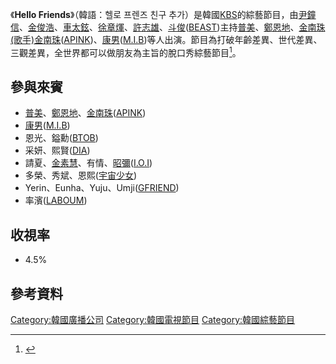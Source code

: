 {{Notability Unreferenced |time=2017-02-17T18:54:35+00:00}}
{{電視節目信息框
|名稱       =  Hello Friends
|原名       = {{lang|kor|}} 
|圖片       = [[File:Hello_Friends.jpg|260px]]
|圖說       = 
|類型       = [[綜藝節目|綜藝節目]]、[[真人秀|真人秀]]
|主持       = [[尹鐘信|尹鐘信]]、[[金俊浩|金俊浩]]、[[車太鉉|車太鉉]]、[[徐章煇|徐章煇]]、[[許志雄|許志雄]]、[[斗俊|斗俊]]([[BEAST|BEAST]])
|地區       = {{KOR}}
|語言       = [[韓語|韓語]]
|製片人     = 
|developer  =
|每集長     = 約分鐘
|電視臺     = [[KBS|KBS]]
|視頻制式   = [[1080i|1080i]] ([[HDTV|HDTV]])
|音頻制式   = [[立體聲|立體聲]]
|首播國家   = {{KOR}}
|集數       =
|開始       = {{start date|2016|9|18}}
|結束       =  
|官方網站   = 
|tv_com_id  = 
|related    =
|}}

《'''  Hello Friends'''》（韓語：헬로 프렌즈 친구 추가）是韓國[[KBS|KBS]]的綜藝節目，由[[尹鐘信|尹鐘信]]、[[金俊浩|金俊浩]]、[[車太鉉|車太鉉]]、[[徐章煇|徐章煇]]、[[許志雄|許志雄]]、[[斗俊|斗俊]]([[BEAST|BEAST]])主持[[普美|普美]]、[[鄭恩地|鄭恩地]]、[[金南珠_(歌手)金南珠|金南珠 (歌手)金南珠]]([[APINK|APINK]])、[[康男|康男]]([[M.I.B|M.I.B]])等人出演。節目為打破年齡差異、世代差異、三觀差異，全世界都可以做朋友為主旨的脫口秀綜藝節目<ref>{{Cite web |url=http://www.allthatstar.com/view.php?action=1795&postID=275248 |title=存档副本 |access-date=2017-02-07 |archive-url=https://web.archive.org/web/20170207192950/http://www.allthatstar.com/view.php?action=1795&postID=275248 |archive-date=2017-02-07 |dead-url=yes }}</ref>。

==參與來賓==
*[[普美|普美]]、[[鄭恩地|鄭恩地]]、[[金南珠_(歌手)|金南珠]]([[APINK|APINK]])
*[[康男|康男]]([[M.I.B|M.I.B]])
*恩光、鎰勳([[BTOB|BTOB]])
*采妍、熙賢([[DIA|DIA]])
*請夏、[[金素慧|金素慧]]、有情、[[昭彌|昭彌]]([[I.O.I|I.O.I]])
*多榮、秀斌、恩熙([[宇宙少女|宇宙少女]])
*Yerin、Eunha、Yuju、Umji([[GFRIEND|GFRIEND]])
*率濱([[LABOUM|LABOUM]])

==收視率==
*4.5%

==參考資料==
{{Reflist}}


[[Category:韓國廣播公司|Category:韓國廣播公司]]
[[Category:韓國電視節目|Category:韓國電視節目]]
[[Category:韓國綜藝節目|Category:韓國綜藝節目]]